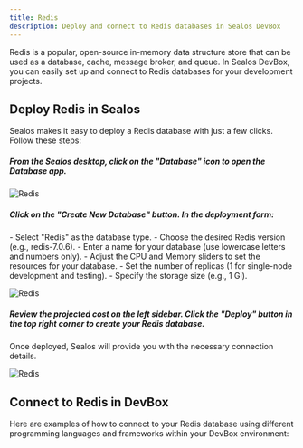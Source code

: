 ```yaml
---
title: Redis
description: Deploy and connect to Redis databases in Sealos DevBox
---
```


Redis is a popular, open-source in-memory data structure store that can be used as a database, cache, message broker, and queue. In Sealos DevBox, you can easily set up and connect to Redis databases for your development projects.

## Deploy Redis in Sealos

Sealos makes it easy to deploy a Redis database with just a few clicks. Follow these steps:

<div className='steps [&_h5]:step'>

<h5>From the Sealos desktop, click on the "Database" icon to open the Database app.</h5>

![Redis](./images/redis-1.jpeg)

<h5>Click on the "Create New Database" button. In the deployment form:</h5>
   - Select "Redis" as the database type.
   - Choose the desired Redis version (e.g., redis-7.0.6).
   - Enter a name for your database (use lowercase letters and numbers only).
   - Adjust the CPU and Memory sliders to set the resources for your database.
   - Set the number of replicas (1 for single-node development and testing).
   - Specify the storage size (e.g., 1 Gi).

![Redis](./images/redis-2.png)

<h5>Review the projected cost on the left sidebar. Click the "Deploy" button in the top right corner to create your Redis database.</h5>

</div>

Once deployed, Sealos will provide you with the necessary connection details.

![Redis](./images/redis-3.png)

## Connect to Redis in DevBox

Here are examples of how to connect to your Redis database using different programming languages and frameworks within your DevBox environment:

<Cards>
  <Card title="Connect to Redis with Go in Sealos Devbox" href="./redis/go" />
  <Card title="Connect to Redis with Java in Sealos Devbox" href="./redis/java" />
  <Card title="Connect to Redis with Node.js in Sealos Devbox" href="./redis/nodejs" />
  <Card title="Connect to Redis with PHP in Sealos Devbox" href="./redis/php" />
  <Card title="Connect to Redis with Python in Sealos Devbox" href="./redis/python" />
  <Card title="Connect to Redis with Rust in Sealos Devbox" href="./redis/rust" />
</Cards>